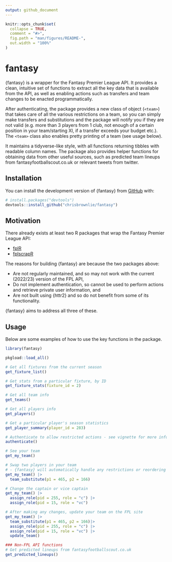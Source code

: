 ```yaml
---
output: github_document
---
```


```r
knitr::opts_chunk$set(
  collapse = TRUE,
  comment = "#>",
  fig.path = "man/figures/README-",
  out.width = "100%"
)
```

# fantasy

<!-- badges: start -->
<!-- badges: end -->

{fantasy} is a wrapper for the Fantasy Premier League API. It provides a clean, intuitive set of functions to extract all the key data that is available from the API, as well as enabling actions such as transfers and team changes to be enacted programmatically. 

After authenticating, the package provides a new class of object (`<team>`) that takes care of all the various restrictions on a team, so you can simply make transfers and substitutions and the package will notify you if they are not valid (e.g. more than 3 players from 1 club, not enough of a certain position in your team/starting XI, if a transfer exceeds your budget etc.). The `<team>` class also enables pretty printing of a team (see usage below).

It maintains a tidyverse-like style, with all functions returning tibbles with readable column names. The package also provides helper functions for obtaining data from other useful sources, such as predicted team lineups from fantasyfootballscout.co.uk or relevant tweets from twitter.

## Installation

You can install the development version of {fantasy} from [GitHub](https://github.com/chrisbrownlie/fantasy) with:

``` r
# install.packages("devtools")
devtools::install_github("chrisbrownlie/fantasy")
```

## Motivation
There already exists at least two R packages that wrap the Fantasy Premier League API:

- [fplR](https://ewenme.github.io/fplr/)
- [fplscrapR](https://wiscostret.github.io/fplscrapR/)

The reasons for building {fantasy} are because the two packages above:

- Are not regularly maintained, and so may not work with the current (2022/23) version of the FPL API,
- Do not implement authentication, so cannot be used to perform actions and retrieve private user information, and
- Are not built using {httr2} and so do not benefit from some of its functionality.

{fantasy} aims to address all three of these.

## Usage
Below are some examples of how to use the key functions in the package.

```r
library(fantasy)
```
```r
pkgload::load_all()
```
```r
# Get all fixtures from the current season
get_fixture_list()

# Get stats from a particular fixture, by ID
get_fixture_stats(fixture_id = 2)

# Get all team info
get_teams()

# Get all players info
get_players()

# Get a particular player's season statistics
get_player_summary(player_id = 283)

# Authenticate to allow restricted actions - see vignette for more information
authenticate()

# See your team
get_my_team()

# Swap two players in your team
# - {fantasy} will automatically handle any restrictions or reordering of your team
get_my_team() |>
  team_substitute(p1 = 465, p2 = 166)

# Change the captain or vice captain
get_my_team() |>
  assign_role(pid = 255, role = "c") |>
  assign_role(pid = 15, role = "vc")

# After making any changes, update your team on the FPL site
get_my_team() |>
  team_substitute(p1 = 465, p2 = 166)|>
  assign_role(pid = 255, role = "c") |>
  assign_role(pid = 15, role = "vc") |>
  update_team()

### Non-FPL API functions
# Get predicted lineups from fantasyfootballscout.co.uk
get_predicted_lineups()
```

